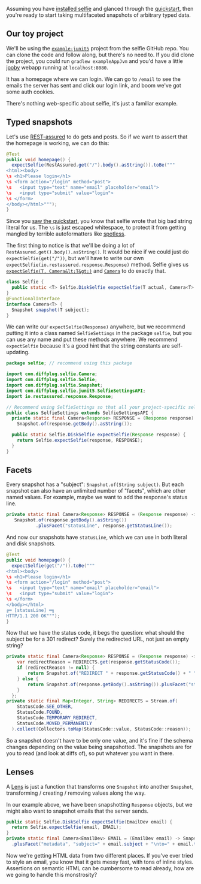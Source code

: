 
<Advanced />

Assuming you have [installed selfie](/jvm/get-started#installation) and glanced through the [quickstart](/jvm/get-started#quickstart), then you're ready to start taking multifaceted snapshots of arbitrary typed data.

## Our toy project

We'll be using the [`example-junit5`](https://github.com/diffplug/selfie/tree/main/example-junit5) project from the selfie GitHub repo. You can clone the code and follow along, but there's no need to. If you did clone the project, you could run `gradlew exampleAppJvm` and you'd have a little [jooby](https://jooby.io/) webapp running at `localhost:8080`.

It has a homepage where we can login. We can go to `/email` to see the emails the server has sent and click our login link, and boom we've got some auth cookies.

There's nothing web-specific about selfie, it's just a familiar example.

## Typed snapshots

Let's use [REST-assured](https://rest-assured.io/) to do gets and posts. So if we want to assert that the homepage is working, we can do this:

```java
@Test
public void homepage() {
  expectSelfie(RestAssured.get("/").body().asString()).toBe("""
<html><body>
\s <h1>Please login</h1>
\s <form action="/login" method="post">
\s   <input type="text" name="email" placeholder="email">
\s   <input type="submit" value="login">
\s </form>
</body></html>""");
}
```

Since you [saw the quickstart](/jvm/get-started#quickstart), you know that selfie wrote that big bad string literal for us. The `\s` is just escaped whitespace, to protect it from getting mangled by terrible autoformatters like [spotless](https://github.com/diffplug/spotless).

The first thing to notice is that we'll be doing a lot of `RestAssured.get().body().asString()`. It would be nice if we could just do `expectSelfie(get("/"))`, but we'll have to write our own `expectSelfie(io.restassured.response.Response)` method. Selfie gives us [`expectSelfie(T, Camera&lt;T&gt;)`](https://kdoc.selfie.dev/selfie-lib/com.diffplug.selfie/-selfie/#1263457170%2FFunctions%2F1751769771) and [`Camera`](https://kdoc.selfie.dev/selfie-lib/com.diffplug.selfie/-camera/) to do exactly that.

```java
class Selfie {
  public static <T> Selfie.DiskSelfie expectSelfie(T actual, Camera<T> camera) { ... }
}
@FunctionalInterface
interface Camera<T> {
  Snapshot snapshot(T subject);
}
```

We can write our `expectSelfie(Response)` anywhere, but we recommend putting it into a class named `SelfieSettings` in the package `selfie`, but you can use any name and put these methods anywhere. We recommend `expectSelfie` because it's a good hint that the string constants are self-updating.

```java
package selfie; // recommend using this package

import com.diffplug.selfie.Camera;
import com.diffplug.selfie.Selfie;
import com.diffplug.selfie.Snapshot;
import com.diffplug.selfie.junit5.SelfieSettingsAPI;
import io.restassured.response.Response;

// Recommend using SelfieSettings so that all your project-specific selfie entry points are in one place.
public class SelfieSettings extends SelfieSettingsAPI {
  private static final Camera<Response> RESPONSE = (Response response) ->
    Snapshot.of(response.getBody().asString());

  public static Selfie.DiskSelfie expectSelfie(Response response) {
    return Selfie.expectSelfie(response, RESPONSE);
  }
}
```

## Facets

Every snapshot has a "subject": `Snapshot.of(String subject)`. But each snapshot can also have an unlimited number of "facets", which are other named values. For example, maybe we want to add the response's status line.

```java
private static final Camera<Response> RESPONSE = (Response response) ->
   Snapshot.of(response.getBody().asString())
           .plusFacet("statusLine", response.getStatusLine());
```

And now our snapshots have `statusLine`, which we can use in both literal and disk snapshots.

```java
@Test
public void homepage() {
  expectSelfie(get("/")).toBe("""
<html><body>
\s <h1>Please login</h1>
\s <form action="/login" method="post">
\s   <input type="text" name="email" placeholder="email">
\s   <input type="submit" value="login">
\s </form>
</body></html>
╔═ [statusLine] ═╗
HTTP/1.1 200 OK""");
}
```

Now that we have the status code, it begs the question: what should the subject be for a 301 redirect? Surely the redirected URL, not just an empty string?

```java
private static final Camera<Response> RESPONSE = (Response response) -> {
    var redirectReason = REDIRECTS.get(response.getStatusCode());
    if (redirectReason != null) {
        return Snapshot.of("REDIRECT " + response.getStatusCode() + " " + redirectReason + " to " + response.getHeader("Location"));
    } else {
        return Snapshot.of(response.getBody().asString()).plusFacet("statusLine", response.getStatusLine());
    }
  };
private static final Map<Integer, String> REDIRECTS = Stream.of(
    StatusCode.SEE_OTHER,
    StatusCode.FOUND,
    StatusCode.TEMPORARY_REDIRECT,
    StatusCode.MOVED_PERMANENTLY
  ).collect(Collectors.toMap(StatusCode::value, StatusCode::reason));
```

So a snapshot doesn't have to be only one value, and it's fine if the schema changes depending on the value being snapshotted. The snapshots are for you to read (and look at diffs of), so put whatever you want in there.

## Lenses

A [Lens](https://kdoc.selfie.dev/selfie-lib/com.diffplug.selfie/-lens/) is just a function that transforms one `Snapshot` into another `Snapshot`, transforming / creating / removing values along the way.

In our example above, we have been snapshotting `Response` objects, but we might also want to snapshot emails that the server sends.

```java
public static Selfie.DiskSelfie expectSelfie(EmailDev email) {
  return Selfie.expectSelfie(email, EMAIL);
}
private static final Camera<EmailDev> EMAIL = (EmailDev email) -> Snapshot.of(email.htmlMsg
  .plusFacet("metadata", "subject=" + email.subject + "\nto=" + email.to + "\nfrom=" + email.from);
```

Now we're getting HTML data from two different places. If you've ever tried to style an email, you know that it gets messy fast, with tons of inline styles. Assertions on semantic HTML can be cumbersome to read already, how are we going to handle this monstrosity?